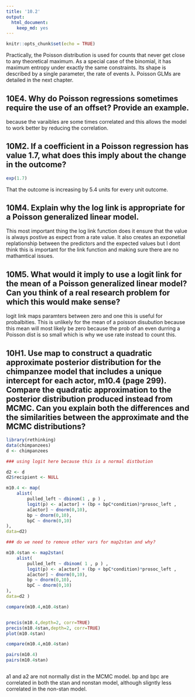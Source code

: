 ```yaml
---
title: '10.2'
output: 
  html_document: 
    keep_md: yes
---
```


```r
knitr::opts_chunk$set(echo = TRUE)
```



Practically, the Poisson distribution is used for counts that never get close to any theoretical maximum. As a special case of the binomial, it has maximum entropy under
exactly the same constraints. Its shape is described by a single parameter, the rate of events λ. Poisson GLMs are detailed in the next chapter.


## 10E4. Why do Poisson regressions sometimes require the use of an offset? Provide an example.


because the varaibles are some times correlated and this allows the model to work better by reducing the correlation.


## 10M2. If a coefficient in a Poisson regression has value 1.7, what does this imply about the change in the outcome?

```r
exp(1.7)
```

That the outcome is increasing by 5.4 units for every unit outcome.

## 10M4. Explain why the log link is appropriate for a Poisson generalized linear model.

This most important thing the log link function does it ensure that the value is always postive as expect from a rate value. It also creates an exponetial replationship between the predictors and the expected values but I dont think this is important for the link  function and making sure there are no mathamtical issues.


## 10M5. What would it imply to use a logit link for the mean of a Poisson generalized linear model? Can you think of a real research problem for which this would make sense?

logit link maps paramters between zero and one this is useful for probalbities. This is unlikely for the mean of a poisson disubution because this mean will most likely be zero because the prob of an even durring a Poisson dist is so small which is why we use rate instead to count this.


## 10H1. Use map to construct a quadratic approximate posterior distribution for the chimpanzee model that includes a unique intercept for each actor, m10.4 (page 299). Compare the quadratic approximation to the posterior distribution produced instead from MCMC. Can you explain both the differences and the similarities between the approximate and the MCMC distributions?

```r
library(rethinking)
data(chimpanzees)
d <- chimpanzees

### using logit here because this is a normal distbution

d2 <- d
d2$recipient <- NULL

m10.4 <- map(
    alist(
        pulled_left ~ dbinom(1 , p ) ,
        logit(p) <- a[actor] + (bp + bpC*condition)*prosoc_left ,
        a[actor] ~ dnorm(0,10),
        bp ~ dnorm(0,10),
        bpC ~ dnorm(0,10)
),
data=d2)

### do we need to remove other vars for map2stan and why?

m10.4stan <- map2stan(
    alist(
        pulled_left ~ dbinom( 1 , p ) ,
        logit(p) <- a[actor] + (bp + bpC*condition)*prosoc_left ,
        a[actor] ~ dnorm(0,10),
        bp ~ dnorm(0,10),
        bpC ~ dnorm(0,10)
),
data=d2 )

compare(m10.4,m10.4stan)


precis(m10.4,depth=2, corr=TRUE)
precis(m10.4stan,depth=2, corr=TRUE)
plot(m10.4stan)

compare(m10.4,m10.4stan)

pairs(m10.4)
pairs(m10.4stan)



```


a1 and a2 are not normally dist in the MCMC model. bp and bpc are correlated in both the stan and nonstan model, although sligntly less correlated in the non-stan model. 